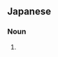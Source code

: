 {{also|径路}}
==Japanese==
{{ja-kanjitab|けい|ろ|yomi=o}}

===Noun===
{{ja-noun|けいろ}}

# {{alternative form of|経路|lang=ja}}
